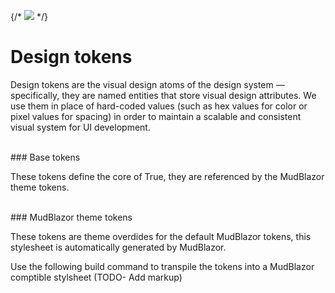 

<Meta title="Tokens/Colour" />

{/* <img className="sg-img" src="assets/soa_logo_crop.png" /> */}

# Design tokens

Design tokens are the visual design atoms of the design system — specifically, they are named entities that store visual design attributes.
We use them in place of hard-coded values (such as hex values for color or pixel values for spacing) in
order to maintain a scalable and consistent visual system for UI development.

<br />
### Base tokens

These tokens define the core of True, they are referenced by the MudBlazor theme tokens.

<br />
### MudBlazor theme tokens

These tokens are theme overdides for the default MudBlazor tokens, this stylesheet is automatically generated by MudBlazor.

Use the following build command to transpile the tokens into a MudBlazor comptible stylsheet (TODO- Add markup)

<TokenBuilder />
